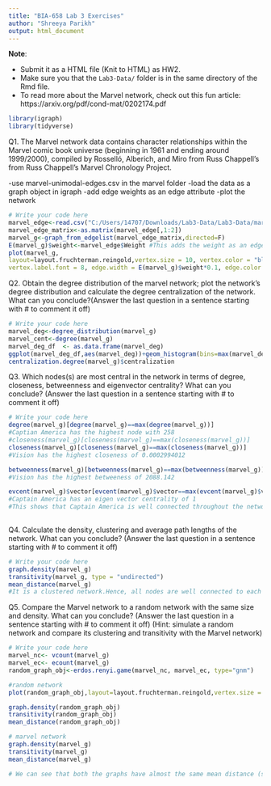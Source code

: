 ---
title: "BIA-658 Lab 3 Exercises"
author: "Shreeya Parikh"
output: html_document
---
**Note**:   

- Submit it as a HTML file (Knit to HTML) as HW2.
- Make sure you that the `Lab3-Data/` folder is in the same directory of the Rmd file. 
- To read more about the Marvel network, check out this fun article: https://arxiv.org/pdf/cond-mat/0202174.pdf

```{r, results='hide', message=FALSE, warning=FALSE}
library(igraph)
library(tidyverse)
```

Q1. The Marvel network data contains character relationships within the Marvel comic book universe (beginning in 1961 and ending around 1999/2000), compiled by Rosselló, Alberich, and Miro from Russ Chappell's from Russ Chappell's Marvel Chronology Project.

-use marvel-unimodal-edges.csv in the marvel folder
-load the data as a graph object in igraph 
-add edge weights as an edge attribute
-plot the network

```{r}
# Write your code here
marvel_edge<-read.csv("C:/Users/14707/Downloads/Lab3-Data/Lab3-Data/marvel/marvel-unimodal-edges.csv")
marvel_edge_matrix<-as.matrix(marvel_edge[,1:2])                     
marvel_g<-graph_from_edgelist(marvel_edge_matrix,directed=F)
E(marvel_g)$weight<-marvel_edge$Weight #This adds the weight as an edge attribute
plot(marvel_g,
layout=layout.fruchterman.reingold,vertex.size = 10, vertex.color = "blue",vertex.label.cex = 0.5, vertex.label.color = "black",
vertex.label.font = 8, edge.width = E(marvel_g)$weight*0.1, edge.color = "red")

```

Q2. Obtain the degree distribution of the marvel network; plot the network's degree distribution and calculate the degree centralization of the network. What can you conclude?(Answer the last question in a sentence starting with # to comment it off)

```{r}
# Write your code here
marvel_deg<-degree_distribution(marvel_g)
marvel_cent<-degree(marvel_g)
marvel_deg_df  <- as.data.frame(marvel_deg)
ggplot(marvel_deg_df,aes(marvel_deg))+geom_histogram(bins=max(marvel_deg),binwidth = 0.2) #degree distribution
centralization.degree(marvel_g)$centralization
```


Q3. Which nodes(s) are most central in the network in terms of degree, closeness, betweenness and eigenvector centrality? What can you conclude? (Answer the last question in a sentence starting with # to comment it off)

```{r}
# Write your code here
degree(marvel_g)[degree(marvel_g)==max(degree(marvel_g))]
#Captian America has the highest node with 258 
#closeness(marvel_g)[closeness(marvel_g)==max(closeness(marvel_g))]     
closeness(marvel_g)[closeness(marvel_g)==max(closeness(marvel_g))]  
#Vision has the highest closeness of 0.0002994012

betweenness(marvel_g)[betweenness(marvel_g)==max(betweenness(marvel_g))]   
#Vision has the highest betweeness of 2088.142

evcent(marvel_g)$vector[evcent(marvel_g)$vector==max(evcent(marvel_g)$vector)]
#Captain America has an eigen vector centrality of 1 
#This shows that Captain America is well connected throughout the network,most of the nodes are connected to it and can influence many clusters of the network as it has the highest degree centrality and eigenvector centrality.It is the most important node in the graph. Vision is in path of most of the shortest paths that could be calculated in the graph, it definately influenzes the flow of the graph and can transmit infromation easily as it is .   
                 
```

Q4. Calculate the density, clustering and average path lengths of the network. What can you conclude? (Answer the last question in a sentence starting with # to comment it off)   

```{r}
# Write your code here
graph.density(marvel_g)                     
transitivity(marvel_g, type = "undirected")   
mean_distance(marvel_g)                     
#It is a clustered network.Hence, all nodes are well connected to each other.
```

Q5. Compare the Marvel network to a random network with the same size and density. What can you conclude? (Answer the last question in a sentence starting with # to comment it off) (Hint: simulate a random network and compare its clustering and transitivity with the Marvel network) 

```{r echo = T}
# Write your code here
marvel_nc<- vcount(marvel_g)     
marvel_ec<- ecount(marvel_g)    
random_graph_obj<-erdos.renyi.game(marvel_nc, marvel_ec, type="gnm")  

#random network
plot(random_graph_obj,layout=layout.fruchterman.reingold,vertex.size = 7, vertex.color = "red",vertex.label.cex = 0.4, vertex.label.color = "black",vertex.label.font = 3,edge.color = "purple")

graph.density(random_graph_obj)
transitivity(random_graph_obj)
mean_distance(random_graph_obj)

# marvel network
graph.density(marvel_g)
transitivity(marvel_g)
mean_distance(marvel_g)

# We can see that both the graphs have almost the same mean distance (shortest path).Also,it has similar graph density,which means all the nodes are well connected.Here most nodes can be reached from every other node by a small number of hops or steps. 

```